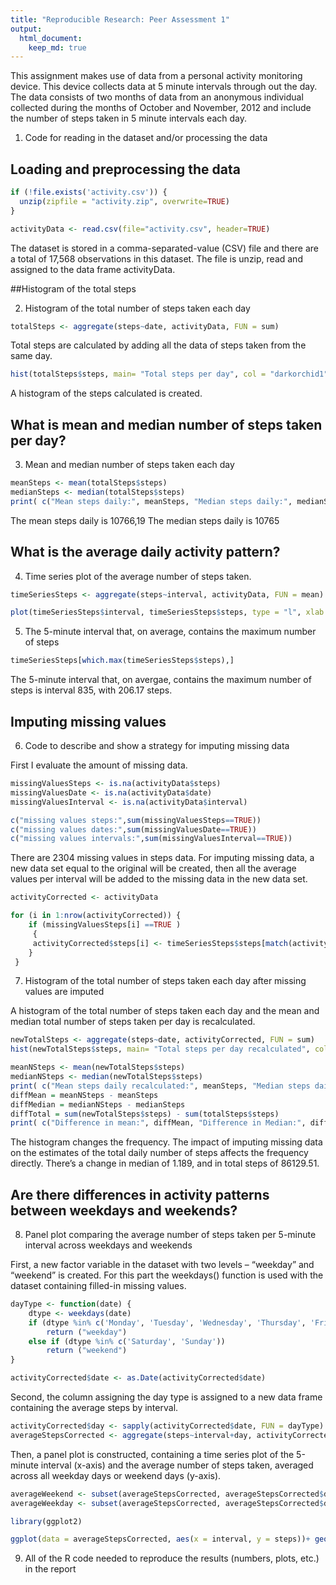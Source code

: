 ```yaml
---
title: "Reproducible Research: Peer Assessment 1"
output: 
  html_document:
    keep_md: true
---
```

This assignment makes use of data from a personal activity monitoring device. This device collects data at 5 minute intervals through out the day. The data consists of two months of data from an anonymous individual collected during the months of October and November, 2012 and include the number of steps taken in 5 minute intervals each day.

1. Code for reading in the dataset and/or processing the data

## Loading and preprocessing the data
```r
if (!file.exists('activity.csv')) {
  unzip(zipfile = "activity.zip", overwrite=TRUE)
}

activityData <- read.csv(file="activity.csv", header=TRUE)
```

The dataset is stored in a comma-separated-value (CSV) file and there are a total of 17,568 observations in this dataset. The file is unzip, read and assigned to the data frame activityData.

##Histogram of the total steps

2. Histogram of the total number of steps taken each day

```r
totalSteps <- aggregate(steps~date, activityData, FUN = sum)
```

Total steps are calculated by adding all the data of steps taken from the same day.

```r
hist(totalSteps$steps, main= "Total steps per day", col = "darkorchid1", border="black", xlab="Total steps")
```

A histogram of the steps calculated is created. 

## What is mean and median number of steps taken per day?

3. Mean and median number of steps taken each day

```r
meanSteps <- mean(totalSteps$steps)
medianSteps <- median(totalSteps$steps)
print( c("Mean steps daily:", meanSteps, "Median steps daily:", medianSteps))
```

The mean steps daily is 10766,19
The median steps daily is 10765

## What is the average daily activity pattern?

4. Time series plot of the average number of steps taken.

```r
timeSeriesSteps <- aggregate(steps~interval, activityData, FUN = mean)

plot(timeSeriesSteps$interval, timeSeriesSteps$steps, type = "l", xlab = "5-minute interval", ylab = "Average steps", main = "Average steps per day by time intervals")
```

5. The 5-minute interval that, on average, contains the maximum number of steps

```r
timeSeriesSteps[which.max(timeSeriesSteps$steps),]
```
The 5-minute interval that, on avergae, contains the maximum number of steps is interval 835, with 206.17 steps. 

## Imputing missing values

6. Code to describe and show a strategy for imputing missing data

First I evaluate the amount of missing data. 
```r
missingValuesSteps <- is.na(activityData$steps)
missingValuesDate <- is.na(activityData$date)
missingValuesInterval <- is.na(activityData$interval)

c("missing values steps:",sum(missingValuesSteps==TRUE))
c("missing values dates:",sum(missingValuesDate==TRUE))
c("missing values intervals:",sum(missingValuesInterval==TRUE))
```

There are 2304 missing values in steps data. For imputing missing data, a new data set equal to the original will be created, then all the average values per interval will be added to the missing data in the new data set.

```r
activityCorrected <- activityData

for (i in 1:nrow(activityCorrected)) {
    if (missingValuesSteps[i] ==TRUE ) 
     { 
     activityCorrected$steps[i] <- timeSeriesSteps$steps[match(activityCorrected$interval, timeSeriesSteps$interval)[i]]
    }
 }
```

7. Histogram of the total number of steps taken each day after missing values are imputed

A histogram of the total number of steps taken each day and the mean and median total number of steps taken per day is recalculated.

``` r
newTotalSteps <- aggregate(steps~date, activityCorrected, FUN = sum)
hist(newTotalSteps$steps, main= "Total steps per day recalculated", col = "deeppink", border="black", xlab="Total steps")
```

``` r
meanNSteps <- mean(newTotalSteps$steps)
medianNSteps <- median(newTotalSteps$steps)
print( c("Mean steps daily recalculated:", meanSteps, "Median steps daily recalculated:", medianSteps))
diffMean = meanNSteps - meanSteps
diffMedian = medianNSteps - medianSteps
diffTotal = sum(newTotalSteps$steps) - sum(totalSteps$steps)
print( c("Difference in mean:", diffMean, "Difference in Median:", diffMedian, "Difference in Total steps:", diffTotal))
```

The histogram changes the frequency. The impact of imputing missing data on the estimates of the total daily number of steps affects the frequency directly. There's a change in median of 1.189, and in total steps of 86129.51.

## Are there differences in activity patterns between weekdays and weekends?

8. Panel plot comparing the average number of steps taken per 5-minute interval across weekdays and weekends

First, a new factor variable in the dataset with two levels – “weekday” and “weekend” is created. For this part the 
weekdays() function is used with the dataset containing filled-in missing values.
```r
dayType <- function(date) {
    dtype <- weekdays(date)
    if (dtype %in% c('Monday', 'Tuesday', 'Wednesday', 'Thursday', 'Friday'))
        return ("weekday")
    else if (dtype %in% c('Saturday', 'Sunday'))
        return ("weekend")
}

activityCorrected$date <- as.Date(activityCorrected$date)
```

Second, the column assigning the day type is assigned to a new data frame containing the average steps by interval.

```r
activityCorrected$day <- sapply(activityCorrected$date, FUN = dayType)
averageStepsCorrected <- aggregate(steps~interval+day, activityCorrected, FUN = mean)
```

Then, a panel plot is constructed, containing a time series plot of the 5-minute interval (x-axis) and the average number of steps taken, averaged across all weekday days or weekend days (y-axis).

``` r
averageWeekend <- subset(averageStepsCorrected, averageStepsCorrected$day=="weekend")
averageWeekday <- subset(averageStepsCorrected, averageStepsCorrected$day=="weekday")

library(ggplot2)

ggplot(data = averageStepsCorrected, aes(x = interval, y = steps))+ geom_line() + ggtitle("Average steps by interval") + xlab("5-minute interval") + ylab("Average steps") + facet_grid(day ~ .)
```

9. All of the R code needed to reproduce the results (numbers, plots, etc.) in the report
